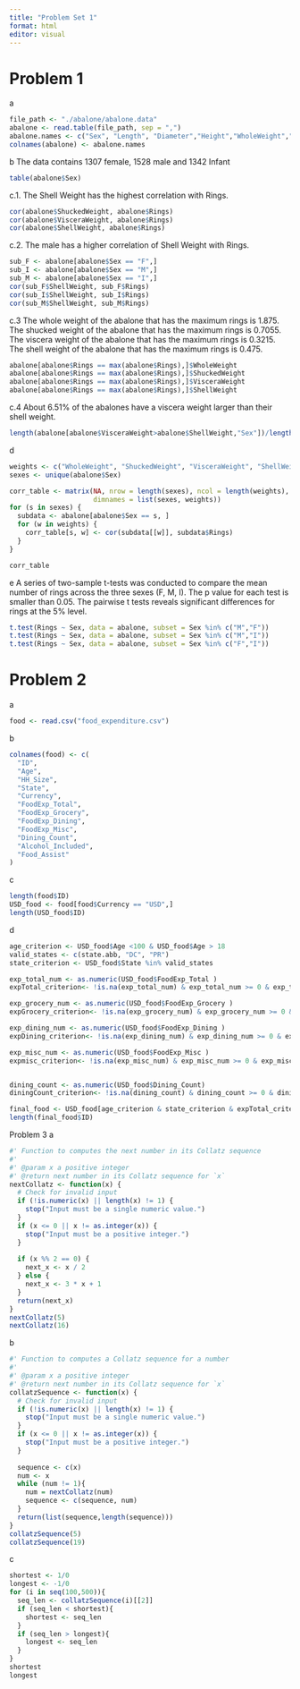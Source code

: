 ```yaml
---
title: "Problem Set 1"
format: html
editor: visual
---
```



# Problem 1
a
```r
file_path <- "./abalone/abalone.data"
abalone <- read.table(file_path, sep = ",")
abalone.names <- c("Sex", "Length", "Diameter","Height","WholeWeight","ShuckedWeight", "VisceraWeight", "ShellWeight", "Rings")
colnames(abalone) <- abalone.names
```

b
The data contains 1307 female, 1528 male and 1342 Infant
```r
table(abalone$Sex)
```

c.1.
The Shell Weight has the highest correlation with Rings.
```r
cor(abalone$ShuckedWeight, abalone$Rings)
cor(abalone$VisceraWeight, abalone$Rings)
cor(abalone$ShellWeight, abalone$Rings)
```

c.2.
The male has a higher correlation of Shell Weight with Rings.
```r
sub_F <- abalone[abalone$Sex == "F",]
sub_I <- abalone[abalone$Sex == "M",]
sub_M <- abalone[abalone$Sex == "I",]
cor(sub_F$ShellWeight, sub_F$Rings)
cor(sub_I$ShellWeight, sub_I$Rings)
cor(sub_M$ShellWeight, sub_M$Rings)
```

c.3
The whole weight of the abalone that has the maximum rings is 1.875. 
The shucked weight of the abalone that has the maximum rings is 0.7055.
The viscera weight of the abalone that has the maximum rings is 0.3215.
The shell weight of the abalone that has the maximum rings is 0.475.
```r
abalone[abalone$Rings == max(abalone$Rings),]$WholeWeight
abalone[abalone$Rings == max(abalone$Rings),]$ShuckedWeight
abalone[abalone$Rings == max(abalone$Rings),]$VisceraWeight
abalone[abalone$Rings == max(abalone$Rings),]$ShellWeight
```
c.4
About 6.51% of the abalones have a viscera weight larger than their shell weight.
```r
length(abalone[abalone$VisceraWeight>abalone$ShellWeight,"Sex"])/length(abalone$Sex) * 100
```

d
```r
weights <- c("WholeWeight", "ShuckedWeight", "VisceraWeight", "ShellWeight")
sexes <- unique(abalone$Sex)

corr_table <- matrix(NA, nrow = length(sexes), ncol = length(weights),
                     dimnames = list(sexes, weights))
for (s in sexes) {
  subdata <- abalone[abalone$Sex == s, ]
  for (w in weights) {
    corr_table[s, w] <- cor(subdata[[w]], subdata$Rings)
  }
}

corr_table
```
e
A series of two-sample t-tests was conducted to compare the mean number of rings across the three sexes (F, M, I). The p value for each test is smaller than 0.05. The pairwise t tests reveals significant differences for rings at the 5% level.
```r
t.test(Rings ~ Sex, data = abalone, subset = Sex %in% c("M","F"))
t.test(Rings ~ Sex, data = abalone, subset = Sex %in% c("M","I"))
t.test(Rings ~ Sex, data = abalone, subset = Sex %in% c("F","I"))
```

# Problem 2
a
```r
food <- read.csv("food_expenditure.csv")
```

b
```r
colnames(food) <- c(
  "ID",
  "Age",
  "HH_Size",        
  "State",
  "Currency",
  "FoodExp_Total",
  "FoodExp_Grocery",
  "FoodExp_Dining",
  "FoodExp_Misc",
  "Dining_Count",
  "Alcohol_Included",
  "Food_Assist"
)
```
c
```r
length(food$ID)
USD_food <- food[food$Currency == "USD",]
length(USD_food$ID)
```
d
```r
age_criterion <- USD_food$Age <100 & USD_food$Age > 18
valid_states <- c(state.abb, "DC", "PR")
state_criterion <- USD_food$State %in% valid_states

exp_total_num <- as.numeric(USD_food$FoodExp_Total )
expTotal_criterion<- !is.na(exp_total_num) & exp_total_num >= 0 & exp_total_num < 10000 

exp_grocery_num <- as.numeric(USD_food$FoodExp_Grocery )
expGrocery_criterion<- !is.na(exp_grocery_num) & exp_grocery_num >= 0 & exp_grocery_num < 10000 

exp_dining_num <- as.numeric(USD_food$FoodExp_Dining )
expDining_criterion<- !is.na(exp_dining_num) & exp_dining_num >= 0 & exp_dining_num < 10000 

exp_misc_num <- as.numeric(USD_food$FoodExp_Misc )
expmisc_criterion<- !is.na(exp_misc_num) & exp_misc_num >= 0 & exp_misc_num < 10000 


dining_count <- as.numeric(USD_food$Dining_Count)
diningCount_criterion<- !is.na(dining_count) & dining_count >= 0 & dining_count < 10000 

final_food <- USD_food[age_criterion & state_criterion & expTotal_criterion & expGrocery_criterion & expDining_criterion & expmisc_criterion & diningCount_criterion, ]
length(final_food$ID)

```

Problem 3
a
```r
#' Function to computes the next number in its Collatz sequence
#'
#' @param x a positive integer
#' @return next number in its Collatz sequence for `x`
nextCollatz <- function(x) {
  # Check for invalid input
  if (!is.numeric(x) || length(x) != 1) {
    stop("Input must be a single numeric value.")
  }
  if (x <= 0 || x != as.integer(x)) {
    stop("Input must be a positive integer.")
  }
    
  if (x %% 2 == 0) {      
    next_x <- x / 2
  } else {
    next_x <- 3 * x + 1
  }
  return(next_x)
}
nextCollatz(5)
nextCollatz(16)
```
b
```r
#' Function to computes a Collatz sequence for a number
#'
#' @param x a positive integer
#' @return next number in its Collatz sequence for `x`
collatzSequence <- function(x) {
  # Check for invalid input
  if (!is.numeric(x) || length(x) != 1) {
    stop("Input must be a single numeric value.")
  }
  if (x <= 0 || x != as.integer(x)) {
    stop("Input must be a positive integer.")
  }
    
  sequence <- c(x)
  num <- x
  while (num != 1){
    num = nextCollatz(num)
    sequence <- c(sequence, num)
  }
  return(list(sequence,length(sequence)))
}
collatzSequence(5)
collatzSequence(19)
```
c
```r
shortest <- 1/0
longest <- -1/0
for (i in seq(100,500)){
  seq_len <- collatzSequence(i)[[2]]
  if (seq_len < shortest){
    shortest <- seq_len
  }
  if (seq_len > longest){
    longest <- seq_len
  }
}
shortest
longest
```
